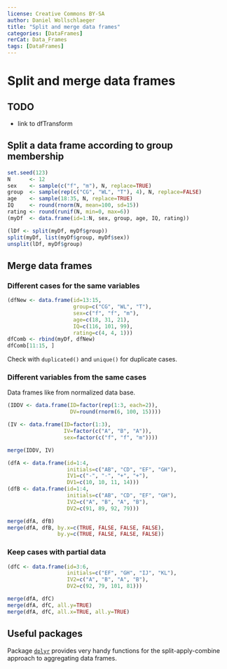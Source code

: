 ---
license: Creative Commons BY-SA
author: Daniel Wollschlaeger
title: "Split and merge data frames"
categories: [DataFrames]
rerCat: Data_Frames
tags: [DataFrames]
---

Split and merge data frames
=========================

TODO
-------------------------

 - link to dfTransform

Split a data frame according to group membership
-------------------------

```{r}
set.seed(123)
N      <- 12
sex    <- sample(c("f", "m"), N, replace=TRUE)
group  <- sample(rep(c("CG", "WL", "T"), 4), N, replace=FALSE)
age    <- sample(18:35, N, replace=TRUE)
IQ     <- round(rnorm(N, mean=100, sd=15))
rating <- round(runif(N, min=0, max=6))
(myDf  <- data.frame(id=1:N, sex, group, age, IQ, rating))
```

```{r}
(lDf <- split(myDf, myDf$group))
split(myDf, list(myDf$group, myDf$sex))
unsplit(lDf, myDf$group)
```

Merge data frames
-------------------------

### Different cases for the same variables

```{r}
(dfNew <- data.frame(id=13:15,
                     group=c("CG", "WL", "T"),
                     sex=c("f", "f", "m"),
                     age=c(18, 31, 21),
                     IQ=c(116, 101, 99),
                     rating=c(4, 4, 1)))
dfComb <- rbind(myDf, dfNew)
dfComb[11:15, ]
```

Check with `duplicated()` and `unique()` for duplicate cases.

### Different variables from the same cases

Data frames like from normalized data base.

```{r}
(IDDV <- data.frame(ID=factor(rep(1:3, each=2)),
                    DV=round(rnorm(6, 100, 15))))

(IV <- data.frame(ID=factor(1:3),
                  IV=factor(c("A", "B", "A")),
                  sex=factor(c("f", "f", "m"))))

merge(IDDV, IV)
```

```{r}
(dfA <- data.frame(id=1:4,
                   initials=c("AB", "CD", "EF", "GH"),
                   IV1=c("-", "-", "+", "+"),
                   DV1=c(10, 10, 11, 14)))
(dfB <- data.frame(id=1:4,
                   initials=c("AB", "CD", "EF", "GH"),
                   IV2=c("A", "B", "A", "B"),
                   DV2=c(91, 89, 92, 79)))
```

```{r}
merge(dfA, dfB)
merge(dfA, dfB, by.x=c(TRUE, FALSE, FALSE, FALSE),
                by.y=c(TRUE, FALSE, FALSE, FALSE))
```

### Keep cases with partial data

```{r}
(dfC <- data.frame(id=3:6,
                   initials=c("EF", "GH", "IJ", "KL"),
                   IV2=c("A", "B", "A", "B"),
                   DV2=c(92, 79, 101, 81)))
```

```{r}
merge(dfA, dfC)
merge(dfA, dfC, all.y=TRUE)
merge(dfA, dfC, all.x=TRUE, all.y=TRUE)
```

Useful packages
-------------------------

Package [`dplyr`](http://cran.r-project.org/package=dplyr) provides very handy functions for the split-apply-combine approach to aggregating data frames.
